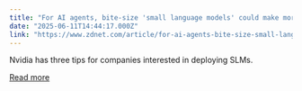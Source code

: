 ```yaml
---
title: "For AI agents, bite-size 'small language models' could make more sense"
date: "2025-06-11T14:44:17.000Z"
link: "https://www.zdnet.com/article/for-ai-agents-bite-size-small-language-models-may-make-more-sense/"
---
```


Nvidia has three tips for companies interested in deploying SLMs.

[Read more](https://www.zdnet.com/article/for-ai-agents-bite-size-small-language-models-may-make-more-sense/)
